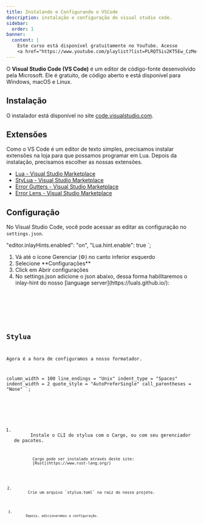 ```yaml
---
title: Instalando e Configurando o VSCode
description: instalação e configuração do visual studio code.
sidebar:
  order: 1
banner:
  content: |
    Este curso está disponível gratuitamente no YouTube. Acesse
    <a href="https://www.youtube.com/playlist?list=PLRQTSis2KT5Ew_CzMe-uff7LksfN1shXy">Playlist</a>
---
```



O **Visual Studio Code (VS Code)** é um editor de código-fonte desenvolvido pela Microsoft. Ele é gratuito, de código aberto e está disponível para Windows, macOS e Linux.

## Instalação

O instalador está disponível no site [code.visualstudio.com](https://code.visualstudio.com/).

## Extensões

Como o VS Code é um editor de texto simples, precisamos instalar extensões na loja para que possamos programar em Lua. Depois da instalação, precisamos escolher as nossas extensões.

- [Lua - Visual Studio Marketplace](https://marketplace.visualstudio.com/items?itemName=sumneko.lua)
- [StyLua - Visual Studio Marketplace](https://marketplace.visualstudio.com/items?itemName=JohnnyMorganz.stylua)
- [Error Gutters - Visual Studio Marketplace](https://marketplace.visualstudio.com/items?itemName=IgorSbitnev.error-gutters)
- [Error Lens - Visual Studio Marketplace](https://marketplace.visualstudio.com/items?itemName=usernamehw.errorlens)

## Configuração

No Visual Studio Code, você pode acessar as editar as configuração no `settings.json`.

"editor.inlayHints.enabled": "on",
"Lua.hint.enable": true
`;

<Steps>
  <ol>
    <li>Vá até o ícone Gerenciar (⚙️) no canto inferior esquerdo</li>
    <li>Selecione **Configurações**</li>
    <li>Click em Abrir configurações</li>
    <li>
      No settings.json adicione o json abaixo, dessa forma habilitaremos o
      inlay-hint do nosso [language server](https://luals.github.io/):
      <Code code={code} lang="json" />
    </li>
  </ol>
</Steps>

## Stylua

Agora é a hora de configuramos a nosso formatador.

column_width = 100
line_endings = "Unix"
indent_type = "Spaces"
indent_width = 2
quote_style = "AutoPreferSingle"
call_parentheses = "None"
`;

<Steps>
  <ol>
    <li>
      Instale o CLI do stylua com o Cargo, ou com seu gerenciador de pacotes.
      <Code code="cargo install stylua" lang="bash" />
      <Aside type="tip" title="Mas, como instalar cargo?">
        Cargo pode ser instalado através deste site:
        [Rust](https://www.rust-lang.org/)
      </Aside>
    </li>
    <li>
      Crie um arquivo `stylua.toml` na raiz do nosso projeto.
      <Code code="touch stylua.toml" lang="bash" />
    </li>
    <li>
      Depois, adicionaremos a configuração.
      <Code code={stylua} lang="bash" />
    </li>
  </ol>
</Steps>
